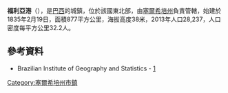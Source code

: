 {{coord|09|55|01|S|37|16|40|W|scale:30000|display=title}}

'''福利亞港'''（{{lang-pt|Porto da Folha}}），是[[巴西|巴西]]的城鎮，位於該國東北部，由[[塞爾希培州|塞爾希培州]]負責管轄，始建於1835年2月19日，面積877平方公里，海拔高度38米，2013年人口28,237，人口密度每平方公里32.2人。

==參考資料==
*Brazilian Institute of Geography and Statistics - [http://www.ibge.gov.br/cidadesat/default.php] {{Wayback|url=http://www.ibge.gov.br/cidadesat/default.php |date=20080611095922 }}

{{Brazil-geo-stub}}
{{塞爾希培州市鎮}}
[[Category:塞爾希培州市鎮|Category:塞爾希培州市鎮]]